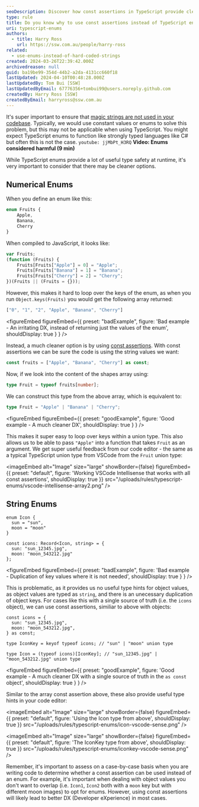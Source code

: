 ```yaml
---
seoDescription: Discover how const assertions in TypeScript provide cleaner type safety and developer experience compared to traditional enums.
type: rule
title: Do you know why to use const assertions instead of TypeScript enums?
uri: typescript-enums
authors:
  - title: Harry Ross
    url: https://ssw.com.au/people/harry-ross
related:
  - use-enums-instead-of-hard-coded-strings
created: 2024-03-26T22:39:42.000Z
archivedreason: null
guid: ba19be99-354d-44b2-a2da-4131cc660f18
lastUpdated: 2024-04-10T00:48:28.000Z
lastUpdatedBy: Tom Bui [SSW]
lastUpdatedByEmail: 67776356+tombui99@users.noreply.github.com
createdBy: Harry Ross [SSW]
createdByEmail: harryross@ssw.com.au
---
```

It's super important to ensure that [magic strings are not used in your codebase](/use-enums-instead-of-hard-coded-strings/). Typically, we would use constant values or enums to solve this problem, but this may not be applicable when using TypeScript. You might expect TypeScript enums to function like strongly typed languages like C# but often this is not the case.
`youtube: jjMbPt_H3RQ`
**Video: Enums considered harmful (9 min)**

While TypeScript enums provide a lot of useful type safety at runtime, it's very important to consider that there may be cleaner options.

## Numerical Enums

When you define an enum like this:

```ts
enum Fruits {
    Apple,
    Banana,
    Cherry
}
```

When compiled to JavaScript, it looks like:

```js
var Fruits;
(function (Fruits) {
    Fruits[Fruits["Apple"] = 0] = "Apple";
    Fruits[Fruits["Banana"] = 1] = "Banana";
    Fruits[Fruits["Cherry"] = 2] = "Cherry";
})(Fruits || (Fruits = {}));
```

However, this makes it hard to loop over the keys of the enum, as when you run `Object.keys(Fruits)` you would get the following array returned:

```ts
["0", "1", "2", "Apple", "Banana", "Cherry"]
```

<figureEmbed figureEmbed={{
  preset: "badExample",
  figure: 'Bad example - An irritating DX, instead of returning just the values of the enum',
  shouldDisplay: true
} } />


Instead, a much cleaner option is by using [const assertions](https://www.typescriptlang.org/docs/handbook/release-notes/typescript-3-4.html#const-assertions). With const assertions we can be sure the code is using the string values we want:

```ts
const fruits = ["Apple", "Banana", "Cherry"] as const;
```

Now, if we look into the content of the shapes array using:

```ts
type Fruit = typeof fruits[number];
```

We can construct this type from the above array, which is equivalent to:

```ts
type Fruit = "Apple" | "Banana" | "Cherry";
```

<figureEmbed figureEmbed={{
  preset: "goodExample",
  figure: 'Good example - A much cleaner DX',
  shouldDisplay: true
} } />


This makes it super easy to loop over keys within a union type. This also allows us to be able to pass `"Apple"` into a function that takes `Fruit` as an argument. We get super useful feedback from our code editor - the same as a typical TypeScript union type from VSCode from the `Fruit` union type:


<imageEmbed
  alt="Image"
  size="large"
  showBorder={false}
  figureEmbed={{
    preset: "default",
    figure: 'Working VSCode Intellisense that works with all const assertions',
    shouldDisplay: true
  }}
  src="/uploads/rules/typescript-enums/vscode-intellisense-array2.png"
/>

## String Enums

```tsx
enum Icon {
  sun = "sun",
  moon = "moon"
}

const icons: Record<Icon, string> = {
  sun: "sun_12345.jpg",
  moon: "moon_543212.jpg"
};
```

<figureEmbed figureEmbed={{
  preset: "badExample",
  figure: 'Bad example - Duplication of key values where it is not needed',
  shouldDisplay: true
} } />


This is problematic, as it provides us no useful type hints for object values, as object values are typed as `string`, and there is an unecessary duplication of object keys. For cases like this with a single source of truth (i.e. the `icons` object), we can use const assertions, similiar to above with objects:

```tsx
const icons = {
  sun: "sun_12345.jpg",
  moon: "moon_543212.jpg",
} as const;

type IconKey = keyof typeof icons; // "sun" | "moon" union type

type Icon = (typeof icons)[IconKey]; // "sun_12345.jpg" | "moon_543212.jpg" union type
```

<figureEmbed figureEmbed={{
  preset: "goodExample",
  figure: 'Good example - A much cleaner DX with a single source of truth in the `as const` object',
  shouldDisplay: true
} } />


Similar to the array const assertion above, these also provide useful type hints in your code editor:


<imageEmbed
  alt="Image"
  size="large"
  showBorder={false}
  figureEmbed={{
    preset: "default",
    figure: 'Using the Icon type from above',
    shouldDisplay: true
  }}
  src="/uploads/rules/typescript-enums/icon-vscode-sense.png"
/>


<imageEmbed
  alt="Image"
  size="large"
  showBorder={false}
  figureEmbed={{
    preset: "default",
    figure: 'The IconKey type from above',
    shouldDisplay: true
  }}
  src="/uploads/rules/typescript-enums/iconkey-vscode-sense.png"
/>

Remember, it's important to assess on a case-by-case basis when you are writing code to determine whether a const assertion can be used instead of an enum. For example, it's important when dealing with object values you don't want to overlap (i.e. `Icon1`, `Icon2` both with a `moon` key but with different moon images) to opt for enums. However, using const assertions will likely lead to better DX (Developer eXperience) in most cases.
